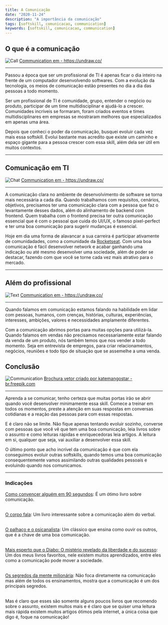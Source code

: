 ```yaml
---
title: A Comunicação
date: "2020-11-24"
description: "A importância da comunicação"
tags: [softskill, comunicacao, communication]
keywords: [softskill, comunicacao, communication]
---
```


## O que é a comunicação

![Call](banner.png)
<a rel="noreferrer noopener" href="https://undraw.co/search">Communication em - https://undraw.co/</a>

--- 

Passou a época que ser um profissional de TI é apenas ficar o dia inteiro na
frente de um computador desenvolvendo softwares. Com a evolução da tecnologia,
os meios de comunicação estão presentes no dia a dia das pessoas a todo momento.

Ser um profissional de TI é comunidade, grupo, entender o negócio ou produto,
participar de um time multidisciplinar e ajudá-lo a crescer. Comunidades
incríveis se formaram, foram criados eventos e times multidisciplinares em
empresas se mostraram melhores que especializados em apenas uma área.

Depois que conheci o poder da comunicação, busquei evoluir cada vez mais essa
softskill. Evolui bastante mas acredito que existe um caminho e espaço gigante
para a pessoa crescer com essa skill, além dela ser útil em muitos contextos.

---

## Comunicação em TI

![Chat](chat.png)
<a rel="noreferrer noopener" href="https://undraw.co/search">Communication em - https://undraw.co/</a>

---

A comunicação clara no ambiente de desenvolvimento de software se torna mais
necessária a cada dia. Quando trabalhamos com requisitos, cenários, objetivos,
precisamos ter uma comunicação clara com a pessoa que faz o levantamente desses
dados, além do alinhamento de backend com frontend. Quem trabalha com o frontend
precisa ter outra comunicação essencial que é com o pessoal que cuida do UI/UX,
o famoso pixel-perfect e ter uma boa comunicação para sugerir mudanças é
essencial.

Hoje em dia uma forma de alavancar a sua carreira é participar ativamente de
comunidadades, como a comunidade da
<a target='_blank' rel='noreferrer noopener' href='https://rocketseat.com.br/'>Rocketseat</a>.
Com uma boa comunicação é fácil desenvolver network e acabar ganhando uma
indicação ou até mesmo desenvolver uma sociedade, além de poder se destacar,
fazendo com que você se torne cada vez mais atrativo para o mercado.

---

## Além do profissional

![Text](text.png)
<a rel="noreferrer noopener" href="https://undraw.co/search">Communication em - https://undraw.co/</a>

---

Quando falamos em comunicação estamos falando na habilidade em lidar com pessoas,
humanos, com crenças, histórias, culturas, experiências, interesses, ambições,
valores e necessidades amplamente diferentes.

Com a comunicação abrimos portas para muitas opções para utilizá-la. Quando
falamos em vendas não precisamos necessariamente estar falando da venda de um
produto, nós também temos que nos vender a todo momento. Seja em entrevista de
empregos, para criar relacionamentos, negócios, reuniões e todo tipo de situação
que se assemelhe a uma venda.

## Conclusão

![Communication](communication.png)
<a rel="noreferrer noopener" href="https://br.freepik.com/vetores/brochura">Brochura vetor criado por katemangostar - br.freepik.com</a>

---

Aprenda a se comunicar, tenho certeza que muitas portas irão se abrir quando
você desenvolver minimamente essa skill. Comece a treinar em todos os momentos,
preste a atenção em suas respostas em conversas cotidianas e a reação das
pessoas para com essas respostas.

E é claro não se limite. Não fique apenas tentando evoluir sozinho, converse
com pessoas que você vê que tem uma boa comunicação, leia livros sobre o assunto
e como leituras rápidas e enriquecedoras leia artigos. A leitura em si, qualquer
que seja, vai auxiliar a desenvolver essa skill.

O último ponto que acho incrível da comunicação é que com ela conseguimos
evoluir outras softskills, quando temos uma boa comunicação consequentemente
vamos assimilando outras qualidades pessoais e evoluindo quando nos comunicamos.

---

### Indicações

<a rel='noreferrer noopener' href='https://amzn.to/2UK7lqj'>Como convencer alguém em 90 segundos</a>:
É um ótimo livro sobre comunicação.
<br /><br />

<a rel='noreferrer noopener' href='https://amzn.to/3fhQmoB'>O corpo fala</a>:
Um livro interessante sobre a comunicação além do verbal.
<br /><br />

<a rel='noreferrer noopener' href='https://amzn.to/2IKw7UZ'>O palhaço e o psicanalista</a>:
Um clássico que ensina como ouvir os outros, que é a chave de uma boa comunicação.
<br /><br />

<a rel='noreferrer noopener' href='https://amzn.to/36Uh2bh'>Mais esperto que o Diabo: O mistério revelado da liberdade e do sucesso</a>:
Um dos meus livros favoritos, nele existem muitos aprendizados, entre eles como
a comunicação pode mover a sociedade.
<br /><br />

<a rel='noreferrer noopener' href='https://amzn.to/3pJRVR7'>Os segredos da mente milionária</a>:
Não foca diretamente na comunicação mas além de todos os ensinamentos, mostra
que a comunicação é um dos principais segredos.
<br /><br />

Mas é claro que esses são somente alguns poucos livros que recomendo sobre o
assunto, existem muitos mais e é claro que se quiser uma leitura mais rápida
existem muitos artigos ótimos pela internet, a única coisa que digo é, foque na comunicação!
